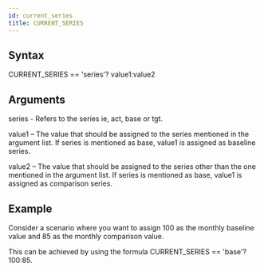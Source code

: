 ```yaml
---
id: current_series
title: CURRENT_SERIES
---
```

## Syntax
CURRENT_SERIES == 'series'? value1:value2

## Arguments

series - Refers to the series ie, act, base or tgt. 

value1 – The value that should be assigned to the series mentioned in the argument list. If series is mentioned as base, value1 is assigned as baseline series.

value2 – The value that should be assigned to the series other than the one mentioned in the argument list. If series is mentioned as base, value1 is assigned as comparison series.

## Example
Consider a scenario where you want to assign 100 as the monthly baseline value and 85 as the monthly comparison value.

This can be achieved by using the formula CURRENT_SERIES == 'base'? 100:85.